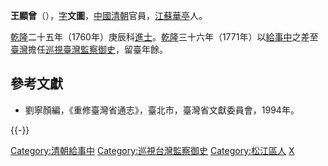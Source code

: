 '''王顯曾'''（{{bd|?||?|}}），[[表字|字]]'''文圖'''，[[中國|中國]][[清朝|清朝]]官員，[[江蘇|江蘇]][[華亭|華亭]]人。

[[乾隆|乾隆]]二十五年（1760年）庚辰科[[進士|進士]]。[[乾隆|乾隆]]三十六年（1771年）以[[給事中|給事中]]之差至[[臺灣|臺灣]]擔任[[巡視臺灣監察御史|巡視臺灣監察御史]]，留臺年餘。

==參考文獻==
*劉寧顏編，《重修臺灣省通志》，臺北市，臺灣省文獻委員會，1994年。 

{{-}}
{{start box}}
{{s-off}}
{{s-before|[[朱丕烈|朱丕烈]]}}
{{s-title|[[巡視臺灣監察御史|巡視臺灣監察御史]]（漢）|<small>乾隆三十六年（1771年）上任</small>}}
{{s-after|[[孟邵|孟邵]]}}
{{end box}}

{{乾隆二十五年庚辰科殿試金榜}}
{{DEFAULTSORT:Wang王}}
[[Category:清朝給事中|Category:清朝給事中]]
[[Category:巡視台灣監察御史|Category:巡視台灣監察御史]]
[[Category:松江區人|Category:松江區人]]
[[Category:王姓|X]]